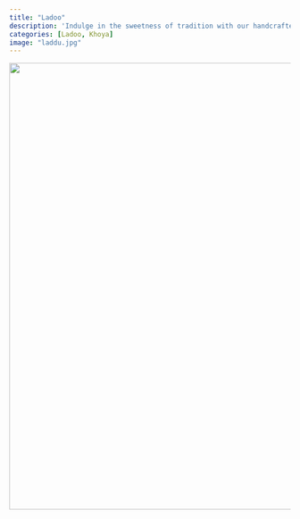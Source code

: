 ```yaml
---
title: "Ladoo"
description: 'Indulge in the sweetness of tradition with our handcrafted ladoos, perfect for every celebration and sweet craving!'
categories: [Ladoo, Khoya]
image: "laddu.jpg"
---
```


![](laddu.jpg){.nolightbox fig-align="center" style="margin-top: 0px; width: 800px; height: auto;"}